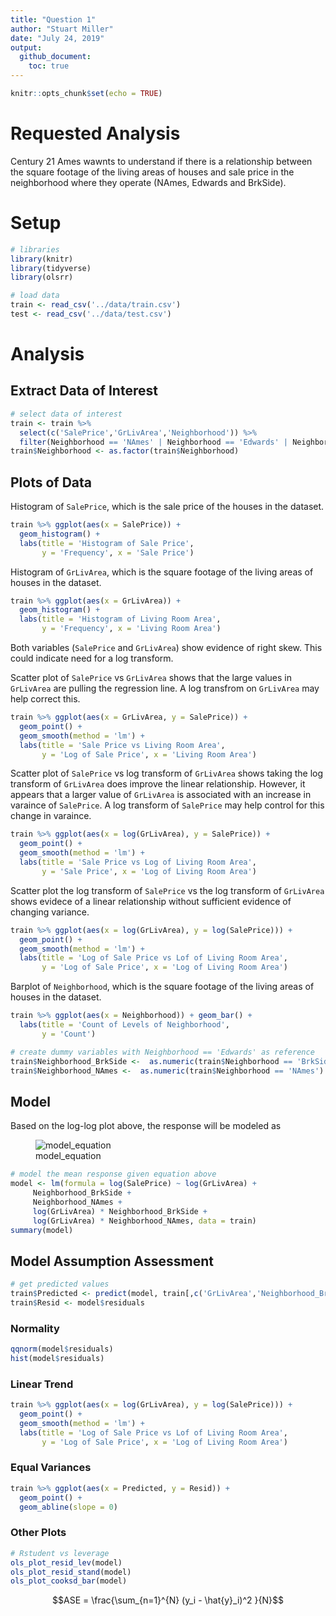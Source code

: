 ```yaml
---
title: "Question 1"
author: "Stuart Miller"
date: "July 24, 2019"
output: 
  github_document:
    toc: true
---
```


```r
knitr::opts_chunk$set(echo = TRUE)
```

# Requested Analysis

Century 21 Ames wawnts to understand if there is a relationship between the square footage of the living areas of houses and sale price in the neighborhood where they operate (NAmes, Edwards and BrkSide).

# Setup

```r
# libraries
library(knitr)
library(tidyverse)
library(olsrr)

# load data
train <- read_csv('../data/train.csv')
test <- read_csv('../data/test.csv')
```

# Analysis

## Extract Data of Interest

```r
# select data of interest
train <- train %>% 
  select(c('SalePrice','GrLivArea','Neighborhood')) %>%
  filter(Neighborhood == 'NAmes' | Neighborhood == 'Edwards' | Neighborhood == 'BrkSide')
train$Neighborhood <- as.factor(train$Neighborhood)
```

## Plots of Data

Histogram of `SalePrice`, which is the sale price of the houses in the dataset.

```r
train %>% ggplot(aes(x = SalePrice)) +
  geom_histogram() + 
  labs(title = 'Histogram of Sale Price', 
       y = 'Frequency', x = 'Sale Price')
```

Histogram of `GrLivArea`, which is the square footage of the living areas of houses in the dataset.

```r
train %>% ggplot(aes(x = GrLivArea)) +
  geom_histogram() + 
  labs(title = 'Histogram of Living Room Area', 
       y = 'Frequency', x = 'Living Room Area')
```

Both variables (`SalePrice` and `GrLivArea`) show evidence of right skew. This could indicate need for a log transform.

Scatter plot of `SalePrice` vs `GrLivArea` shows that the large values in `GrLivArea` are pulling the regression line. A log transfrom on `GrLivArea` may help correct this.

```r
train %>% ggplot(aes(x = GrLivArea, y = SalePrice)) +
  geom_point() +
  geom_smooth(method = 'lm') + 
  labs(title = 'Sale Price vs Living Room Area', 
       y = 'Log of Sale Price', x = 'Living Room Area')
```

Scatter plot of `SalePrice` vs log transform of `GrLivArea` shows taking the log transform of `GrLivArea` does improve the linear relationship. However, it appears that a larger value of `GrLivArea` is associated with an increase in varaince of `SalePrice`. A log transform of `SalePrice` may help control for this change in varaince.

```r
train %>% ggplot(aes(x = log(GrLivArea), y = SalePrice)) +
  geom_point() +
  geom_smooth(method = 'lm') + 
  labs(title = 'Sale Price vs Log of Living Room Area', 
       y = 'Sale Price', x = 'Log of Living Room Area')
```

Scatter plot the log transform of `SalePrice` vs the log transform of `GrLivArea` shows evidece of a linear relationship without sufficient evidence of changing variance.

```r
train %>% ggplot(aes(x = log(GrLivArea), y = log(SalePrice))) +
  geom_point() +
  geom_smooth(method = 'lm') + 
  labs(title = 'Log of Sale Price vs Lof of Living Room Area', 
       y = 'Log of Sale Price', x = 'Log of Living Room Area')
```

Barplot of `Neighborhood`, which is the square footage of the living areas of houses in the dataset.

```r
train %>% ggplot(aes(x = Neighborhood)) + geom_bar() + 
  labs(title = 'Count of Levels of Neighborhood', 
       y = 'Count')
```

```r
# create dummy variables with Neighborhood == 'Edwards' as reference
train$Neighborhood_BrkSide <-  as.numeric(train$Neighborhood == 'BrkSide')
train$Neighborhood_NAmes <-  as.numeric(train$Neighborhood == 'NAmes')
```

## Model

Based on the log-log plot above, the response will be modeled as

![model_equation](./question1_files/model_equation.png)

```r
# model the mean response given equation above
model <- lm(formula = log(SalePrice) ~ log(GrLivArea) + 
     Neighborhood_BrkSide + 
     Neighborhood_NAmes +
     log(GrLivArea) * Neighborhood_BrkSide + 
     log(GrLivArea) * Neighborhood_NAmes, data = train)
summary(model)
```

## Model Assumption Assessment

```r
# get predicted values
train$Predicted <- predict(model, train[,c('GrLivArea','Neighborhood_BrkSide','Neighborhood_NAmes')])
train$Resid <- model$residuals
```


### Normality

```r
qqnorm(model$residuals)
hist(model$residuals)
```

### Linear Trend

```r
train %>% ggplot(aes(x = log(GrLivArea), y = log(SalePrice))) +
  geom_point() +
  geom_smooth(method = 'lm') + 
  labs(title = 'Log of Sale Price vs Lof of Living Room Area', 
       y = 'Log of Sale Price', x = 'Log of Living Room Area')
```

### Equal Variances

```r
train %>% ggplot(aes(x = Predicted, y = Resid)) +
  geom_point() +
  geom_abline(slope = 0)
```

### Other Plots

```r
# Rstudent vs leverage
ols_plot_resid_lev(model)
ols_plot_resid_stand(model)
ols_plot_cooksd_bar(model)
```










$$ASE = \frac{\sum_{n=1}^{N} (y_i - \hat{y}_i)^2 }{N}$$












